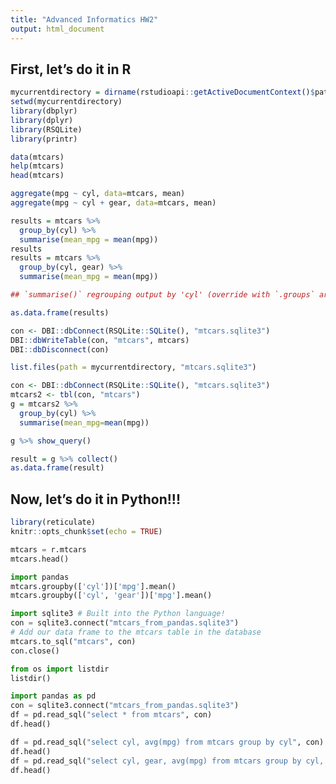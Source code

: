 ---
title: "Advanced Informatics HW2"
output: html_document
---
## First, let's do it in R

```{r}
mycurrentdirectory = dirname(rstudioapi::getActiveDocumentContext()$path)
setwd(mycurrentdirectory)
library(dbplyr)
library(dplyr)
library(RSQLite)
library(printr)

data(mtcars)
help(mtcars)
head(mtcars)
```

```{r}
aggregate(mpg ~ cyl, data=mtcars, mean)
aggregate(mpg ~ cyl + gear, data=mtcars, mean)

results = mtcars %>%
  group_by(cyl) %>%
  summarise(mean_mpg = mean(mpg))
results
results = mtcars %>%
  group_by(cyl, gear) %>%
  summarise(mean_mpg = mean(mpg))

## `summarise()` regrouping output by 'cyl' (override with `.groups` argument)

as.data.frame(results)


```

```{r}
con <- DBI::dbConnect(RSQLite::SQLite(), "mtcars.sqlite3")
DBI::dbWriteTable(con, "mtcars", mtcars)
DBI::dbDisconnect(con)

list.files(path = mycurrentdirectory, "mtcars.sqlite3")

con <- DBI::dbConnect(RSQLite::SQLite(), "mtcars.sqlite3")
mtcars2 <- tbl(con, "mtcars")
g = mtcars2 %>% 
  group_by(cyl) %>%
  summarise(mean_mpg=mean(mpg))

g %>% show_query()

result = g %>% collect()
as.data.frame(result)
```

## Now, let's do it in Python!!!

```{r reticulate, include=FALSE}
library(reticulate)
knitr::opts_chunk$set(echo = TRUE)
```

```{python}
mtcars = r.mtcars
mtcars.head()
```

```{python}
import pandas
mtcars.groupby(['cyl'])['mpg'].mean()
mtcars.groupby(['cyl', 'gear'])['mpg'].mean()
```

```{python}
import sqlite3 # Built into the Python language!
con = sqlite3.connect("mtcars_from_pandas.sqlite3")
# Add our data frame to the mtcars table in the database
mtcars.to_sql("mtcars", con)
con.close()

from os import listdir
listdir()
```

```{python}
import pandas as pd
con = sqlite3.connect("mtcars_from_pandas.sqlite3")
df = pd.read_sql("select * from mtcars", con)
df.head()
```

```{python}
df = pd.read_sql("select cyl, avg(mpg) from mtcars group by cyl", con)
df.head()
df = pd.read_sql("select cyl, gear, avg(mpg) from mtcars group by cyl, gear", con)
df.head()

```